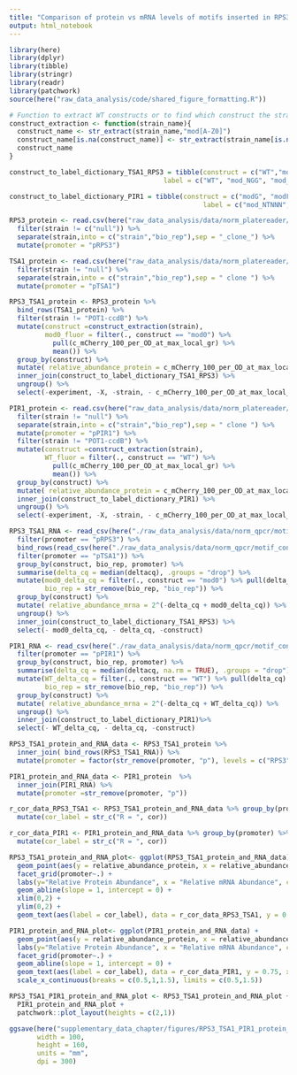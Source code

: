 ```yaml
---
title: "Comparison of protein vs mRNA levels of motifs inserted in RPS3, TSA1 and PIR1 motifs"
output: html_notebook
---
```



```r
library(here)
library(dplyr)
library(tibble)
library(stringr)
library(readr)
library(patchwork)
source(here("raw_data_analysis/code/shared_figure_formatting.R"))
```

```r
# Function to extract WT constructs or to find which construct the strain is
construct_extraction <- function(strain_name){
  construct_name <- str_extract(strain_name,"mod[A-Z0]")
  construct_name[is.na(construct_name)] <- str_extract(strain_name[is.na(construct_name)],"WT")
  construct_name
}

construct_to_label_dictionary_TSA1_RPS3 = tibble(construct = c("WT","modC","modE","modD","modA","modB","mod0"), 
                                       label = c("WT", "mod_NGG", "mod_HTH", "mod_HNH", "mod_NTN", "mod_NAA", "mod_NNN"))

construct_to_label_dictionary_PIR1 = tibble(construct = c("modG", "modF", "modE", "modD", "modC", "modA", "modB", "WT"), 
                                                 label = c("mod_NTNNN", "mod_ANNNN", "mod_ATNNN", "mod_ATHNH", "mod_ATNHH", "mod_ANHHH", "mod_NTHHH", "WT"))

RPS3_protein <- read.csv(here("raw_data_analysis/data/norm_platereader/motif_context_dependence/pRPS3-mCh-tRPS3/pRPS3-mCh-tRPS3_both_reps.csv")) %>%
  filter(strain != c("null")) %>%
  separate(strain,into = c("strain","bio_rep"),sep = "_clone_") %>%
  mutate(promoter = "pRPS3") 

TSA1_protein <- read.csv(here("raw_data_analysis/data/norm_platereader/motif_context_dependence/pTSA1-mCh-tTSA1/pTSA1-mCh-tTSA1_both_reps.csv")) %>%
  filter(strain != "null") %>%
  separate(strain,into = c("strain","bio_rep"),sep = " clone ") %>%
  mutate(promoter = "pTSA1")

RPS3_TSA1_protein <- RPS3_protein %>%
  bind_rows(TSA1_protein) %>%
  filter(strain != "POT1-ccdB") %>% 
  mutate(construct =construct_extraction(strain),
         mod0_fluor = filter(., construct == "mod0") %>%
           pull(c_mCherry_100_per_OD_at_max_local_gr) %>%
           mean()) %>%
  group_by(construct) %>%
  mutate( relative_abundance_protein = c_mCherry_100_per_OD_at_max_local_gr / mod0_fluor) %>%
  inner_join(construct_to_label_dictionary_TSA1_RPS3) %>%
  ungroup() %>%
  select(-experiment, -X, -strain, - c_mCherry_100_per_OD_at_max_local_gr, - mod0_fluor, -construct)

PIR1_protein <- read.csv(here("raw_data_analysis/data/norm_platereader/motif_context_dependence/pPIR1-mCh-tPIR1/pPIR1-mCh-tPIR1_both_reps.csv")) %>%
  filter(strain != "null") %>%
  separate(strain,into = c("strain","bio_rep"),sep = " clone ") %>%
  mutate(promoter = "pPIR1") %>%
  filter(strain != "POT1-ccdB") %>% 
  mutate(construct =construct_extraction(strain),
         WT_fluor = filter(., construct == "WT") %>%
           pull(c_mCherry_100_per_OD_at_max_local_gr) %>%
           mean()) %>%
  group_by(construct) %>%
  mutate( relative_abundance_protein = c_mCherry_100_per_OD_at_max_local_gr / WT_fluor) %>%
  inner_join(construct_to_label_dictionary_PIR1) %>%
  ungroup() %>%
  select(-experiment, -X, -strain, - c_mCherry_100_per_OD_at_max_local_gr, - WT_fluor, -construct)

RPS3_TSA1_RNA <- read_csv(here("./raw_data_analysis/data/norm_qpcr/motif_context_dependence/pRPS3_pPGK1_pSRO9_tRPS3_deltacq_platesnorm_summarise.csv")) %>%
  filter(promoter == "pRPS3") %>%
  bind_rows(read_csv(here("./raw_data_analysis/data/norm_qpcr/motif_context_dependence/pTSA1_pPGK1_pSRO9_tTSA1_deltacq_platesnorm_summarise.csv")) %>%
  filter(promoter == "pTSA1")) %>%
  group_by(construct, bio_rep, promoter) %>%
  summarise(delta_cq = median(deltacq), .groups = "drop") %>%
  mutate(mod0_delta_cq = filter(., construct == "mod0") %>% pull(delta_cq) %>% mean(),
         bio_rep = str_remove(bio_rep, "bio_rep")) %>%
  group_by(construct) %>%
  mutate( relative_abundance_mrna = 2^(-delta_cq + mod0_delta_cq)) %>%
  ungroup() %>%
  inner_join(construct_to_label_dictionary_TSA1_RPS3) %>%
  select(- mod0_delta_cq, - delta_cq, -construct)

PIR1_RNA <- read_csv(here("./raw_data_analysis/data/norm_qpcr/motif_context_dependence/pPIR1_pPGK1_pSRO9_tPIR1_deltacq_platesnorm_summarise.csv")) %>%
  filter(promoter == "pPIR1") %>%
  group_by(construct, bio_rep, promoter) %>%
  summarise(delta_cq = median(deltacq, na.rm = TRUE), .groups = "drop") %>%
  mutate(WT_delta_cq = filter(., construct == "WT") %>% pull(delta_cq) %>% mean(),
         bio_rep = str_remove(bio_rep, "bio_rep")) %>%
  group_by(construct) %>%
  mutate( relative_abundance_mrna = 2^(-delta_cq + WT_delta_cq)) %>%
  ungroup() %>%
  inner_join(construct_to_label_dictionary_PIR1)%>%
  select(- WT_delta_cq, - delta_cq, -construct)

RPS3_TSA1_protein_and_RNA_data <- RPS3_TSA1_protein %>%
  inner_join( bind_rows(RPS3_TSA1_RNA)) %>%
  mutate(promoter = factor(str_remove(promoter, "p"), levels = c("RPS3", "TSA1")))

PIR1_protein_and_RNA_data <- PIR1_protein  %>%
  inner_join(PIR1_RNA) %>%
  mutate(promoter =str_remove(promoter, "p"))
```

```r
r_cor_data_RPS3_TSA1 <- RPS3_TSA1_protein_and_RNA_data %>% group_by(promoter) %>% summarise(cor = round(cor(relative_abundance_mrna,relative_abundance_protein),2)) %>%
  mutate(cor_label = str_c("R = ", cor))

r_cor_data_PIR1 <- PIR1_protein_and_RNA_data %>% group_by(promoter) %>% summarise(cor = round(cor(relative_abundance_mrna,relative_abundance_protein),2)) %>%
  mutate(cor_label = str_c("R = ", cor))

RPS3_TSA1_protein_and_RNA_plot<- ggplot(RPS3_TSA1_protein_and_RNA_data) + 
  geom_point(aes(y = relative_abundance_protein, x = relative_abundance_mrna, colour = label), alpha = 0.5) +
  facet_grid(promoter~.) + 
  labs(y="Relative Protein Abundance", x = "Relative mRNA Abundance", colour = "Construct") +
  geom_abline(slope = 1, intercept = 0) +
  xlim(0,2) +
  ylim(0,2) +
  geom_text(aes(label = cor_label), data = r_cor_data_RPS3_TSA1, y = 0.5, x= 1.6, size = 3)

PIR1_protein_and_RNA_plot<- ggplot(PIR1_protein_and_RNA_data) + 
  geom_point(aes(y = relative_abundance_protein, x = relative_abundance_mrna, colour = label), alpha = 0.5) + 
  labs(y="Relative Protein Abundance", x = "Relative mRNA Abundance", colour = "Construct") +
  facet_grid(promoter~.) +
  geom_abline(slope = 1, intercept = 0) +
  geom_text(aes(label = cor_label), data = r_cor_data_PIR1, y = 0.75, x= 1.25, size = 3) +
  scale_x_continuous(breaks = c(0.5,1,1.5), limits = c(0.5,1.5))

RPS3_TSA1_PIR1_protein_and_RNA_plot <- RPS3_TSA1_protein_and_RNA_plot + 
  PIR1_protein_and_RNA_plot + 
  patchwork::plot_layout(heights = c(2,1))

ggsave(here("supplementary_data_chapter/figures/RPS3_TSA1_PIR1_protein_and_RNA_plot.png"),RPS3_TSA1_PIR1_protein_and_RNA_plot,
       width = 100, 
       height = 160,
       units = "mm",
       dpi = 300)

```
